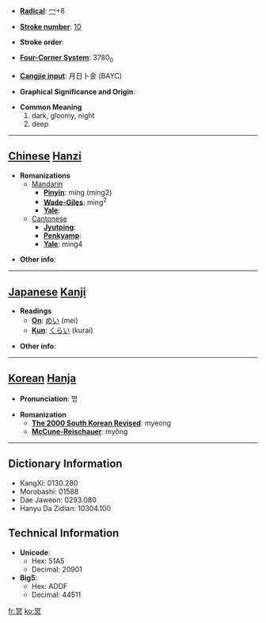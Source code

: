 * '''[[Wiktionary:Chinese radical index| Radical]]''': [[Wiktionary:Chinese radical index 冖|冖]]+8

* '''[[Wiktionary:Chinese total strokes index|Stroke number]]''': [[Wiktionary:Chinese total strokes index 10|10]]

* '''Stroke order''': 

* '''[[Wiktionary:Chinese four corner index|Four-Corner System]]''': 3780<sub>0</sub>

* '''[[Wiktionary:Chinese Cangjie index|Cangjie input]]''': 月日卜金 (BAYC)

* '''Graphical Significance and Origin''': 

* '''Common Meaning'''
*#dark, gloomy, night
*# deep


----

== [[Chinese]] [[Hanzi]] ==

* '''Romanizations'''
** [[Mandarin]]
*** '''[[Pinyin]]''': míng (ming2)
*** '''[[Wade-Giles]]''': ming<sup>2</sup>
*** '''[[Yale]]''': 
**[[Cantonese]]
***'''[[Jyutping]]''':
***'''[[Penkyamp]]''': 
***'''[[Yale]]''': ming4

* '''Other info''': 

----

== [[Japanese]] [[Kanji]] ==

* '''Readings'''
** '''[[On]]''': [[めい]] (mei)
** '''[[Kun]]''': [[くらい]] (kurai)

* '''Other info''':  

----

== [[Korean]] [[Hanja]] ==

* '''Pronunciation''': 명

* '''Romanization'''
** '''[[The 2000 South Korean Revised Romanization|The 2000 South Korean Revised]]''': myeong
** '''[[McCune-Reischauer]]''': myŏng

----

== Dictionary Information ==

* KangXi: 0130.280
* Morobashi: 01588
* Dae Jaweon: 0293.080
* Hanyu Da Zidian: 10304.100

== Technical Information ==

* '''Unicode''':
** Hex: 51A5
** Decimal: 20901
* '''Big5''':
** Hex: ADDF
** Decimal: 44511

[[fr:冥]]
[[ko:冥]]